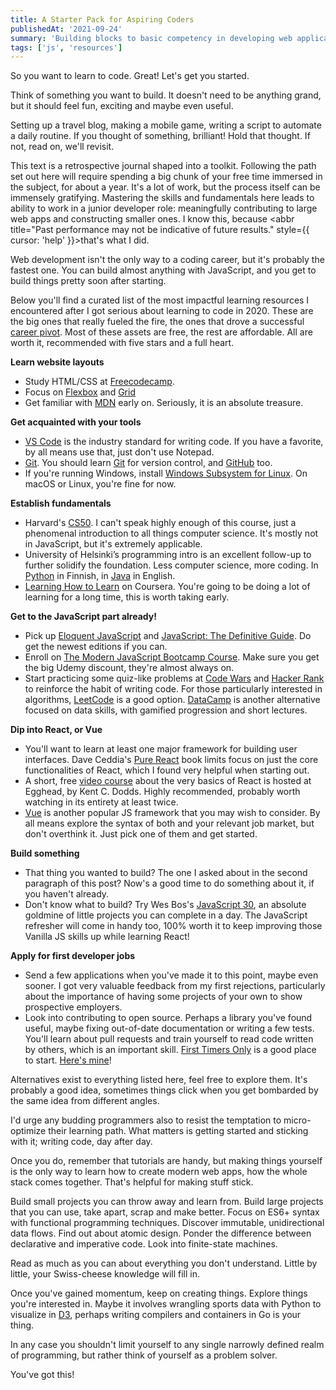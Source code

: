 ```yaml
---
title: A Starter Pack for Aspiring Coders
publishedAt: '2021-09-24'
summary: 'Building blocks to basic competency in developing web applications.'
tags: ['js', 'resources']
---
```


So you want to learn to code. Great! Let's get you started.

Think of something you want to build. It doesn't need to be anything grand, but it should feel fun, exciting and maybe even useful.

Setting up a travel blog, making a mobile game, writing a script to automate a daily routine. If you thought of something, brilliant! Hold that thought. If not, read on, we'll revisit.

This text is a retrospective journal shaped into a toolkit. Following the path set out here will require spending a big chunk of your free time immersed in the subject, for about a year. It's a lot of work, but the process itself can be immensely gratifying. Mastering the skills and fundamentals here leads to ability to work in a junior developer role: meaningfully contributing to large web apps and constructing smaller ones. I know this, because <abbr title="Past performance may not be indicative of future results." style={{ cursor: 'help' }}>that's what I did.</abbr>

Web development isn't the only way to a coding career, but it's probably the fastest one. You can build almost anything with JavaScript, and you get to build things pretty soon after starting.

Below you'll find a curated list of the most impactful learning resources I encountered after I got serious about learning to code in 2020. These are the big ones that really fueled the fire, the ones that drove a successful [career pivot](/blog/crossing-over-to-tech). Most of these assets are free, the rest are affordable. All are worth it, recommended with five stars and a full heart.

**Learn website layouts**

- Study HTML/CSS at [Freecodecamp](https://www.freecodecamp.org/).
- Focus on [Flexbox](https://flexboxfroggy.com/) and [Grid](https://cssgridgarden.com/)
- Get familiar with [MDN](https://developer.mozilla.org/en-US/docs/Learn) early on. Seriously, it is an absolute treasure.

**Get acquainted with your tools**

- [VS Code](https://code.visualstudio.com/) is the industry standard for writing code. If you have a favorite, by all means use that, just don't use Notepad.
- [Git](https://github.com/jlord/git-it-electron). You should learn [Git](https://learngitbranching.js.org/) for version control, and [GitHub](https://docs.github.com/en/get-started/quickstart/git-and-github-learning-resources) too.
- If you're running Windows, install [Windows Subsystem for Linux](https://docs.microsoft.com/en-us/windows/wsl/install-win10). On macOS or Linux, you're fine for now.

**Establish fundamentals**

- Harvard's [CS50](https://cs50.harvard.edu/x/2021/). I can't speak highly enough of this course, just a phenomenal introduction to all things computer science. It's mostly not in JavaScript, but it's extremely applicable.
- University of Helsinki’s programming intro is an excellent follow-up to further solidify the foundation. Less computer science, more coding. In [Python](https://ohjelmointi-21.mooc.fi/) in Finnish, in [Java](https://java-programming.mooc.fi/) in English.
- [Learning How to Learn](https://www.coursera.org/learn/learning-how-to-learn) on Coursera. You're going to be doing a lot of learning for a long time, this is worth taking early.

**Get to the JavaScript part already!**

- Pick up [Eloquent JavaScript](https://eloquentjavascript.net/) and [JavaScript: The Definitive Guide](https://www.oreilly.com/library/view/javascript-the-definitive/9781491952016/). Do get the newest editions if you can.
- Enroll on [The Modern JavaScript Bootcamp Course](https://www.udemy.com/course/javascript-beginners-complete-tutorial/). Make sure you get the big Udemy discount, they're almost always on.
- Start practicing some quiz-like problems at [Code Wars](https://www.codewars.com/) and [Hacker Rank](https://www.hackerrank.com/) to reinforce the habit of writing code. For those particularly interested in algorithms, [LeetCode](https://leetcode.com/) is a good option. [DataCamp](https://www.datacamp.com/) is another alternative focused on data skills, with gamified progression and short lectures.

**Dip into React, or Vue**

- You'll want to learn at least one major framework for building user interfaces. Dave Ceddia's [Pure React](https://www.purereact.com/) book limits focus on just the core functionalities of React, which I found very helpful when starting out.
- A short, free [video course](https://egghead.io/courses/the-beginner-s-guide-to-react) about the very basics of React is hosted at Egghead, by Kent C. Dodds. Highly recommended, probably worth watching in its entirety at least twice.
- [Vue](https://www.vuemastery.com/courses/intro-to-vue-3/intro-to-vue3/) is another popular JS framework that you may wish to consider. By all means explore the syntax of both and your relevant job market, but don't overthink it. Just pick one of them and get started.

**Build something**

- That thing you wanted to build? The one I asked about in the second paragraph of this post? Now's a good time to do something about it, if you haven't already.
- Don't know what to build? Try Wes Bos's [JavaScript 30](https://javascript30.com/), an absolute goldmine of little projects you can complete in a day. The JavaScript refresher will come in handy too, 100% worth it to keep improving those Vanilla JS skills up while learning React!

**Apply for first developer jobs**

- Send a few applications when you've made it to this point, maybe even sooner. I got very valuable feedback from my first rejections, particularly about the importance of having some projects of your own to show prospective employers.
- Look into contributing to open source. Perhaps a library you've found useful, maybe fixing out-of-date documentation or writing a few tests. You'll learn about pull requests and train yourself to read code written by others, which is an important skill. [First Timers Only](https://www.firsttimersonly.com/) is a good place to start. [Here's mine](https://firstpr.me/#kasperworks)!

Alternatives exist to everything listed here, feel free to explore them. It's probably a good idea, sometimes things click when you get bombarded by the same idea from different angles.

I'd urge any budding programmers also to resist the temptation to micro-optimize their learning path. What matters is getting started and sticking with it; writing code, day after day.

Once you do, remember that tutorials are handy, but making things yourself is the only way to learn how to create modern web apps, how the whole stack comes together. That's helpful for making stuff stick.

Build small projects you can throw away and learn from. Build large projects that you can use, take apart, scrap and make better. Focus on ES6+ syntax with functional programming techniques. Discover immutable, unidirectional data flows. Find out about atomic design. Ponder the difference between declarative and imperative code. Look into finite-state machines.

Read as much as you can about everything you don't understand. Little by little, your Swiss-cheese knowledge will fill in.

Once you've gained momentum, keep on creating things. Explore things you're interested in. Maybe it involves wrangling sports data with Python to visualize in [D3](https://d3js.org/), perhaps writing compilers and containers in Go is your thing.

In any case you shouldn't limit yourself to any single narrowly defined realm of programming, but rather think of yourself as a problem solver.

You've got this!
